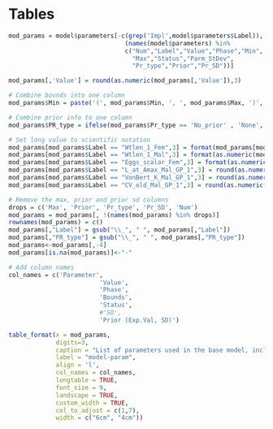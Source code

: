 \clearpage
# Tables

<!-- ======================================================= -->
<!-- ***************    Catches      *********************** --> 
<!-- ======================================================= -->

\include{tex_tables/WA_vermilion_catches.tex}

\newpage

\include{tex_tables/OR_vermilion_mgmt.tex}

\newpage

<!-- ======================================================= -->
<!-- ***************       Data      *********************** --> 
<!-- ======================================================= -->

\include{tex_tables/WA_vermilion_lengthsamples.tex}

\newpage

\include{tex_tables/WA_vermilion_agesamples.tex}

\newpage

\include{tex_tables/ageing_error_models.tex}

\newpage


<!-- ======================================================= -->
<!-- ***************     Biology   ************************* --> 
<!-- ======================================================= -->



<!-- ======================================================= -->
<!-- ***********   Model Parameters     ******************** --> 
<!-- ======================================================= -->

```r

mod_params = model$parameters[-c(grep('Impl',model$parameters$Label)),
                                (names(model$parameters) %in%
                                c("Num","Label","Value","Phase","Min",
                                  "Max","Status","Parm_StDev",
                                  "Pr_type","Prior","Pr_SD"))] 

mod_params[,'Value'] = round(as.numeric(mod_params[,'Value']),3)                                 

# Combine bounds into one column
mod_params$Min = paste('(', mod_params$Min, ', ', mod_params$Max, ')', sep='')

# Combine prior info to one column
mod_params$PR_type = ifelse(mod_params$Pr_type == 'No_prior' , 'None', paste(mod_params$Pr_type,' (', mod_params$Prior,  ', ', mod_params$Pr_SD, ')', sep = ''))

# Set long value to scientific notation
mod_params[mod_params$Label == "Wtlen_1_Fem",3] = format(mod_params[mod_params$Label == "Wtlen_1_Fem",3], scientific = TRUE)
mod_params[mod_params$Label == "Wtlen_1_Mal",3] = format(as.numeric(mod_params[mod_params$Label == "Wtlen_1_Mal",3]), scientific = TRUE)
mod_params[mod_params$Label == "Eggs_scalar_Fem",3] = format(as.numeric(mod_params[mod_params$Label == "Eggs_scalar_Fem",3]), scientific = TRUE)
mod_params[mod_params$Label == "L_at_Amax_Mal_GP_1",3] = round(as.numeric(mod_params[mod_params$Label == "L_at_Amax_Mal_GP_1",3]), 4)
mod_params[mod_params$Label == "VonBert_K_Mal_GP_1",3] = round(as.numeric(mod_params[mod_params$Label == "VonBert_K_Mal_GP_1",3]), 3)
mod_params[mod_params$Label == "CV_old_Mal_GP_1",3] = round(as.numeric(mod_params[mod_params$Label == "CV_old_Mal_GP_1",3]), 3)

# Remove the max, prior and prior sd columns
drops = c('Max', 'Prior', 'Pr_type', 'Pr_SD', 'Num')
mod_params = mod_params[, !(names(mod_params) %in% drops)]
rownames(mod_params) = c()
mod_params[,"Label"] = gsub("\\_", " ", mod_params[,"Label"])
mod_params[,"PR_type"] = gsub("\\_", " ", mod_params[,"PR_type"])
mod_params<-mod_params[,-4]
mod_params[is.na(mod_params)]<-"-"

# Add column names
col_names = c('Parameter',
                         'Value',
                         'Phase',
                         'Bounds',
                         'Status',
                         #'SD',
                         'Prior (Exp.Val, SD)')

table_format(x = mod_params,
             digits=3,
             caption = "List of parameters used in the base model, including estimated values and standard deviations (SD), bounds (minimum and maximum), estimation phase (negative values not estimated), status (indicates if parameters are near bounds), and prior type information (mean and SD).",
             label = "model-param",
             align = 'l',
             col_names = col_names,
             longtable = TRUE,
             font_size = 9,
             landscape = TRUE,
             custom_width = TRUE,
             col_to_adjust = c(1,7), 
             width = c("6cm", "4cm"))                         

```

<!-- ======================================================= -->
<!-- ***********    Like Contributions  ******************** --> 
<!-- ======================================================= -->

\include{tex_tables/likelihoods.tex}

<!-- ======================================================= -->
<!-- ***********       Time Series      ******************** --> 
<!-- ======================================================= -->

\include{tex_tables/TimeSeries.tex}

\newpage


<!-- ======================================================= -->
<!-- ****************     Sensitivities      *************** --> 
<!-- ======================================================= -->

\include{tex_tables/data_sensis.tex}

\include{tex_tables/modspec_LH_sensis.tex}

\include{tex_tables/modspec_RecMisc_sensis.tex}

\newpage

<!-- ======================================================= -->
<!-- ****************  Reference Points  ******************* --> 
<!-- ======================================================= -->

\include{tex_tables/e_ReferencePoints_ES.tex}

\newpage

\include{tex_tables/project.tex}

\newpage

\include{tex_tables/decision_table.tex}

\clearpage
